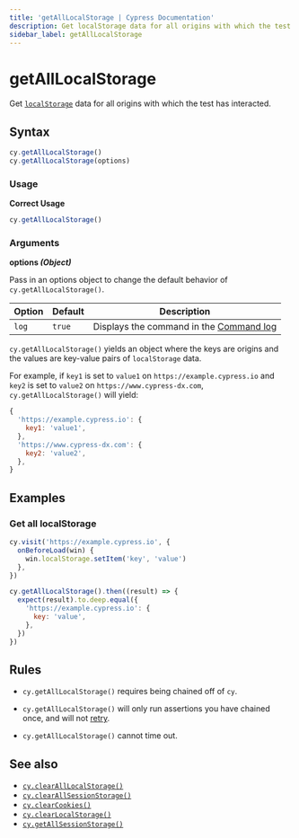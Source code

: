 ```yaml
---
title: 'getAllLocalStorage | Cypress Documentation'
description: Get localStorage data for all origins with which the test has interacted in Cypress.
sidebar_label: getAllLocalStorage
---
```


<ProductHeading product="app" />

# getAllLocalStorage

Get
[`localStorage`](https://developer.mozilla.org/en-US/docs/Web/API/Window/localStorage)
data for all origins with which the test has interacted.

## Syntax

```javascript
cy.getAllLocalStorage()
cy.getAllLocalStorage(options)
```

### Usage

<Icon name="check-circle" color="green" /> **Correct Usage**

```javascript
cy.getAllLocalStorage()
```

### Arguments

<Icon name="angle-right" /> **options _(Object)_**

Pass in an options object to change the default behavior of
`cy.getAllLocalStorage()`.

| Option | Default | Description                                                                         |
| ------ | ------- | ----------------------------------------------------------------------------------- |
| `log`  | `true`  | Displays the command in the [Command log](/app/core-concepts/open-mode#Command-Log) |

<HeaderYields />

`cy.getAllLocalStorage()` yields an object where the keys are origins and the
values are key-value pairs of `localStorage` data.

For example, if `key1` is set to `value1` on `https://example.cypress.io` and
`key2` is set to `value2` on `https://www.cypress-dx.com`,
`cy.getAllLocalStorage()` will yield:

```js
{
  'https://example.cypress.io': {
    key1: 'value1',
  },
  'https://www.cypress-dx.com': {
    key2: 'value2',
  },
}
```

## Examples

### Get all localStorage

```javascript
cy.visit('https://example.cypress.io', {
  onBeforeLoad(win) {
    win.localStorage.setItem('key', 'value')
  },
})

cy.getAllLocalStorage().then((result) => {
  expect(result).to.deep.equal({
    'https://example.cypress.io': {
      key: 'value',
    },
  })
})
```

## Rules

<HeaderRequirements />

- `cy.getAllLocalStorage()` requires being chained off of `cy`.

<HeaderAssertions />

- `cy.getAllLocalStorage()` will only run assertions you have chained once, and
  will not [retry](/app/core-concepts/retry-ability).

<HeaderTimeouts />

- `cy.getAllLocalStorage()` cannot time out.

## See also

- [`cy.clearAllLocalStorage()`](/api/commands/clearalllocalstorage)
- [`cy.clearAllSessionStorage()`](/api/commands/clearallsessionstorage)
- [`cy.clearCookies()`](/api/commands/clearcookies)
- [`cy.clearLocalStorage()`](/api/commands/clearlocalstorage)
- [`cy.getAllSessionStorage()`](/api/commands/getallsessionstorage)
